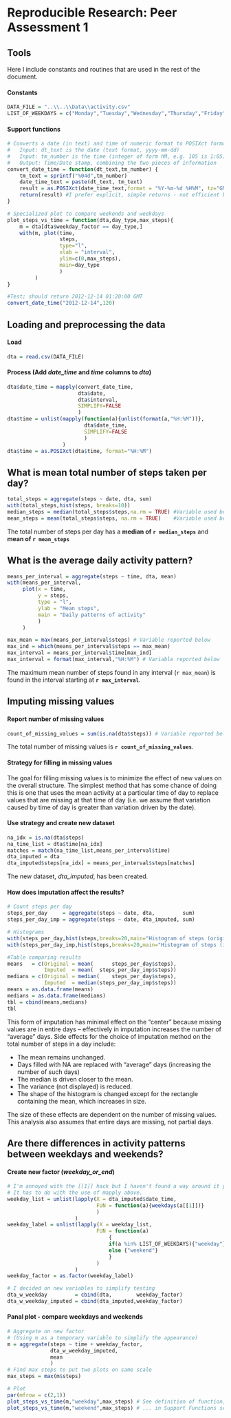 # Reproducible Research: Peer Assessment 1

## Tools
Here I include constants and routines that are used in the rest of the document.

#### Constants
```r
DATA_FILE = "..\\..\\Data\\activity.csv"
LIST_OF_WEEKDAYS = c("Monday","Tuesday","Wednesday","Thursday","Friday")
```

#### Support functions
```r
# Converts a date (in text) and time of numeric format to POSIXct format
#   Input: dt_text is the date (text format, yyyy-mm-dd)
#   Input: tm_number is the time (integer of form hM, e.g. 105 is 1:05)
#   Output: Time/Date stamp, combining the two pieces of information
convert_date_time = function(dt_text,tm_number) {
    tm_text = sprintf("%04d",tm_number)
    date_time_text = paste(dt_text, tm_text)
    result = as.POSIXct(date_time_text,format = "%Y-%m-%d %H%M", tz="GMT")
    return(result) #I prefer explicit, simple returns - not efficient but...
}

# Specialized plot to compare weekends and weekdays
plot_steps_vs_time = function(dta,day_type,max_steps){
    m = dta[dta$weekday_factor == day_type,]
    with(m, plot(time,
                 steps,
                 type="l",
                 xlab = "interval",
                 ylim=c(0,max_steps),
                 main=day_type
                 )
         )
}

#Test; should return 2012-12-14 01:20:00 GMT
convert_date_time("2012-12-14",120)
```

## Loading and preprocessing the data

#### Load
```r
dta = read.csv(DATA_FILE)
```
#### Process (Add *date_time* and *time* columns to *dta*)
```r
dta$date_time = mapply(convert_date_time,
                       dta$date,
                       dta$interval,
                       SIMPLIFY=FALSE
                       )
dta$time = unlist(mapply(function(a){unlist(format(a,"%H:%M"))}, 
                         dta$date_time, 
                         SIMPLIFY=FALSE
                         )
                  )
dta$time = as.POSIXct(dta$time, format="%H:%M")
```
## What is mean total number of steps taken per day?
```r
total_steps = aggregate(steps ~ date, dta, sum)
with(total_steps,hist(steps, breaks=10))
median_steps = median(total_steps$steps,na.rm = TRUE) #Variable used below
mean_steps = mean(total_steps$steps, na.rm = TRUE)    #Variable used below
```

The total number of steps per day has a **median of `r median_steps`** and **mean of `r mean_steps`**

## What is the average daily activity pattern?
```r
means_per_interval = aggregate(steps ~ time, dta, mean)
with(means_per_interval, 
     plot(x = time,
          y = steps,
          type = "l",
          ylab = "Mean steps",
          main = "Daily patterns of activity"
          )
     )

max_mean = max(means_per_interval$steps) # Variable reported below
max_ind = which(means_per_interval$steps == max_mean)
max_interval = means_per_interval$time[max_ind]
max_interval = format(max_interval,"%H:%M") # Variable reported below
```

The maximum mean number of steps found in any interval (`r max_mean`)
is found in the interval starting at **`r max_interval`**.

## Imputing missing values

#### Report number of missing values
```r
count_of_missing_values = sum(is.na(dta$steps)) # Variable reported below

```

The total number of missing values is **`r count_of_missing_values`**.

#### Strategy for filling in missing values
The goal for filling missing values is to minimize the effect of new values on the overall structure.  The simplest method that has some chance of doing this is one that uses the mean activity at a particular time of day to replace values that are missing at that time of day (i.e. we assume that variation caused by time of day is greater than variation driven by the date).

#### Use strategy and create new dataset
```r

na_idx = is.na(dta$steps)
na_time_list = dta$time[na_idx]
matches = match(na_time_list,means_per_interval$time)
dta_imputed = dta
dta_imputed$steps[na_idx] = means_per_interval$steps[matches]
```

The new dataset, *dta_imputed*, has been created.

#### How does imputation affect the results?
```r
# Count steps per day
steps_per_day     = aggregate(steps ~ date, dta,         sum)
steps_per_day_imp = aggregate(steps ~ date, dta_imputed, sum)

# Histograms
with(steps_per_day,hist(steps,breaks=20,main="Histogram of steps (original)"))
with(steps_per_day_imp,hist(steps,breaks=20,main="Histogram of steps (imputed)"))

#Table comparing results
means   = c(Original = mean(      steps_per_day$steps), 
            Imputed  = mean(  steps_per_day_imp$steps))
medians = c(Original = median(    steps_per_day$steps), 
            Imputed  = median(steps_per_day_imp$steps))
means = as.data.frame(means)
medians = as.data.frame(medians)
tbl = cbind(means,medians)
tbl
```

This form of imputation has minimal effect on the "center" because missing values are in entire days -- effectively in imputation increases the number of "average" days. Side effects for the choice of imputation method on the total number of steps in a day include:

- The mean remains unchanged.
- Days filled with NA are replaced with "average" days (increasing the number of such days)
- The median is driven closer to the mean.
- The variance (not displayed) is reduced.
- The shape of the histogram is changed except for the rectangle containing the mean, which increases in size.

The size of these effects are dependent on the number of missing values. This analysis also assumes that entire days are missing, not partial days.

## Are there differences in activity patterns between weekdays and weekends?

#### Create new factor (*weekday_or_end*)

```r
# I'm annoyed with the [[1]] hack but I haven't found a way around it yet.
# It has to do with the use of mapply above.
weekday_list = unlist(lapply(X = dta_imputed$date_time,
                             FUN = function(a){weekdays(a[[1]])}
                             )
                      )
weekday_label = unlist(lapply(X = weekday_list,
                             FUN = function(a)
                                 {
                                 if(a %in% LIST_OF_WEEKDAYS){"weekday"}
                                 else {"weekend"}
                                 }
                             )
                      )
weekday_factor = as.factor(weekday_label)

# I decided on new variables to simplify testing
dta_w_weekday         = cbind(dta,        weekday_factor)
dta_w_weekday_imputed = cbind(dta_imputed,weekday_factor)
```

#### Panal plot - compare weekdays and weekends

```r
# Aggregate on new factor
# (Using m as a temporary variable to simplify the appearance)
m = aggregate(steps ~ time + weekday_factor,
              dta_w_weekday_imputed,
              mean
              )
# Find max steps to put two plots on same scale
max_steps = max(m$steps)

# Plot
par(mfrow = c(2,1))
plot_steps_vs_time(m,"weekday",max_steps) # See definition of function, ...
plot_steps_vs_time(m,"weekend",max_steps) # ... in Support Functions section
```